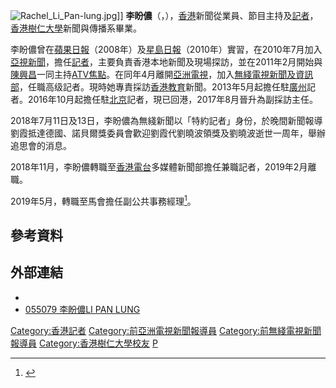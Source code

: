 [[File:Rachel_Li_Pan-lung.jpg|thumb]]]]
{{Refimprove|time=2018-07-11T03:19:15+00:00}}
'''李盼儂'''（{{lang-en|'''Rachel Li Pan Lung'''}}，{{bd|1986年|12月19日||}}），[[香港|香港]]新聞從業員、節目主持及[[記者|記者]]，[[香港樹仁大學|香港樹仁大學]]新聞與傳播系畢業。

李盼儂曾在[[蘋果日報_(香港)|蘋果日報]]（2008年）及[[星島日報|星島日報]]（2010年）實習，在2010年7月加入[[亞視新聞|亞視新聞]]，擔任[[記者|記者]]，主要負責香港本地新聞及現場探訪，並在2011年2月開始與[[陳興昌|陳興昌]]一同主持[[ATV焦點|ATV焦點]]。在同年4月離開[[亞洲電視|亞洲電視]]，加入[[電視廣播有限公司|無綫電視]][[無綫新聞|新聞及資訊部]]，任職高级記者。現時她專責採訪[[香港教育|香港教育]]新聞。2013年5月起擔任駐[[廣州|廣州]]記者。2016年10月起擔任駐[[北京|北京]]記者，現已回港，2017年8月晉升為副採訪主任。

2018年7月11日及13日，李盼儂為無綫新聞以「特約記者」身份，於晚間新聞報導劉霞抵達德國、諾貝爾獎委員會歡迎劉霞代劉曉波領獎及劉曉波逝世一周年，舉辦追思會的消息。

2018年11月，李盼儂轉職至[[香港電台|香港電台]]多媒體新聞部擔任兼職記者，2019年2月離職。

2019年5月，轉職至馬會擔任副公共事務經理<ref>{{Cite news|author=蕭世和|url=https://www.singtaousa.com/uncategorized/2324533-%E7%9B%BC%E5%BE%97%E5%A5%B3%E5%B0%87/|title=盼得女將|publisher=星島日報|date=2019-05-06}}</ref>。

==參考資料==
{{Reflist}}

==外部連結==
*{{sinaweibo|2948262262}}
*[http://hknews.hksyu.edu/index.php/055079_%E6%9D%8E%E7%9B%BC%E5%84%82_LI,_PAN_LUNG 055079 李盼儂LI PAN LUNG] {{Wayback|url=http://hknews.hksyu.edu/index.php/055079_%E6%9D%8E%E7%9B%BC%E5%84%82_LI,_PAN_LUNG |date=20200616021351 }}

{{HK-bio-stub}}
{{DEFAULTSORT:LI李盼儂}}
[[Category:香港記者|Category:香港記者]]
[[Category:前亞洲電視新聞報導員|Category:前亞洲電視新聞報導員]]
[[Category:前無綫電視新聞報導員|Category:前無綫電視新聞報導員]]
[[Category:香港樹仁大學校友|Category:香港樹仁大學校友]]
[[Category:李姓|P]]